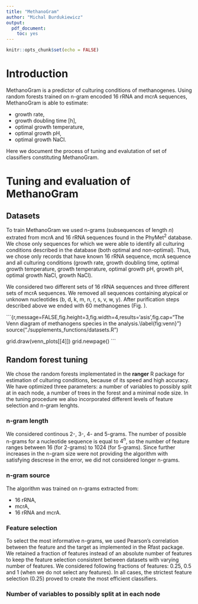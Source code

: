 ```yaml
---
title: "MethanoGram"
author: "Michal Burdukiewicz"
output: 
  pdf_document: 
    toc: yes
---
```


```r
knitr::opts_chunk$set(echo = FALSE)
```

# Introduction

MethanoGram is a predictor of culturing conditions of methanogenes. Using random forests trained on n-gram encoded 16 rRNA and mcrA sequences, MethanoGram is able to estimate:

* growth rate, 
* growth doubling time [h], 
* optimal growth temperature, 
* optimal growth pH,
* optimal growth NaCl.

Here we document the process of tuning and evalutation of set of classifiers constituting MethanoGram.

# Tuning and evaluation of MethanoGram

## Datasets 

To train MethanoGram we used n-grams (subsequences of length $n$) extrated from mcrA and 16 rRNA sequences found in the PhyMet$^2$ database. We chose only sequences for which we were able to identify all culturing conditions described in the database (both optimal and non-optimal). Thus, we chose only records that have known 16 rRNA sequence, mcrA sequence and all culturing conditions (growth rate, growth doubling time, optimal growth temperature, growth temperature, optimal growth pH, growth pH, optimal growth NaCl, growth NaCl). 

We considered two different sets of 16 rRNA sequences and three different sets of mcrA sequences. We removed all sequences containing atypical or unknown nucleotides (b, d, k, m, n, r, s, v, w, y). After purification steps described above we ended with 60 methanogenes (Fig. \ref{fig:venn}). 


```{r,message=FALSE,fig.height=3,fig.width=4,results='asis',fig.cap="The Venn diagram of methanogens species in the analysis.\\label{fig:venn}"}
source("./supplements_functions/datasets.R")

grid.draw(venn_plots[[4]])
grid.newpage()
```

## Random forest tuning 

We chose the random forests implementated in the **ranger** R package for estimation of culturing conditions, because of its speed and high accuracy. We have optimized three parameters: a number of variables to possibly split at in each node, a number of trees in the forest and a minimal node size. In the tuning procedure we also incorporated different levels of feature selection and n-gram lenghts.

### n-gram length

We considered continous 2-, 3-, 4- and 5-grams. The number of possible n-grams for a nucleotide sequence is equal to $4^n$, so the number of feature ranges between 16 (for 2-grams) to 1024 (for 5-grams). Since further increases in the n-gram size were not providing the algorithm with satisfying descrese in the error, we did not considered longer n-grams. 

### n-gram source

The algorithm was trained on n-grams extracted from:

* 16 rRNA,
* mcrA,
* 16 rRNA and mcrA.


### Feature selection

To select the most informative n-grams, we used Pearson's correlation between the feature and the target as implemented in the Rfast package. We retained a fraction of features instead of an absolute number of features to keep the feature selection consistent between datasets with varying number of features. We considered following fractions of features: 0.25, 0.5 and 1 (when we do not select any features). In all cases, the strictest feature selection (0.25) proved to create the most efficient classifiers.

### Number of variables to possibly split at in each node
